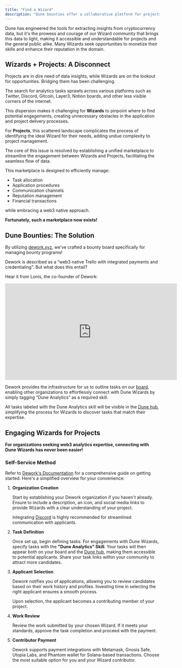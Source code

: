 ```yaml
---
title: "Find a Wizard"
description: "Dune bounties offer a collaborative platform for projects and wizards to unite through financial incentives."
---
```


Dune has engineered the tools for extracting insights from cryptocurrency data, but it's the prowess and courage of our Wizard community that brings this data to light, making it accessible and understandable for projects and the general public alike. Many Wizards seek opportunities to monetize their skills and enhance their reputation in the domain.

## Wizards + Projects: A Disconnect

Projects are in dire need of data insights, while Wizards are on the lookout for opportunities. Bridging them has been challenging.

The search for analytics tasks sprawls across various platforms such as Twitter, Discord, Gitcoin, Layer3, Notion boards, and other less visible corners of the internet.

This dispersion makes it challenging for **Wizards** to pinpoint where to find potential engagements, creating unnecessary obstacles in the application and project delivery processes.

For **Projects**, this scattered landscape complicates the process of identifying the ideal Wizard for their needs, adding undue complexity to project management.

The core of this issue is resolved by establishing a unified marketplace to streamline the engagement between Wizards and Projects, facilitating the seamless flow of data.

This marketplace is designed to efficiently manage:

- Task allocation
- Application procedures
- Communication channels
- Reputation management
- Financial transactions

while embracing a web3 native approach.

**Fortunately, such a marketplace now exists!**

## Dune Bounties: The Solution

By utilizing [dework.xyz](https://www.dework.xyz), we've crafted a bounty board specifically for managing bounty programs!

Dework is described as a “web3 native Trello with integrated payments and credentialing". But what does this entail?

Hear it from Lonis, the co-founder of Dework:

<iframe
  width="560"
  height="315"
  src="https://www.youtube.com/embed/hyOLRGurjDc"
  title="YouTube video player"
  frameBorder="0"
  allow="accelerometer; autoplay; clipboard-write; encrypted-media; gyroscope; picture-in-picture; web-share"
  allowFullScreen
></iframe>

Dework provides the infrastructure for us to outline tasks on our [board](https://app.dework.xyz/dune/board), enabling other organizations to effortlessly connect with Dune Wizards by simply tagging “Dune Analytics” as a required skill.

All tasks labeled with the Dune Analytics skill will be visible in the [Dune hub](https://app.dework.xyz/hubs/dune), simplifying the process for Wizards to discover tasks that match their expertise.

## Engaging Wizards for Projects

**For organizations seeking web3 analytics expertise, connecting with Dune Wizards has never been easier!**

### Self-Service Method

Refer to [Dework's Documentation](https://dework.gitbook.io/product-docs/guides-for-orgs/getting-started-on-dework) for a comprehensive guide on getting started. Here's a simplified overview for your convenience:

1. **Organization Creation**

   Start by establishing your Dework organization if you haven't already. Ensure to include a description, an icon, and social media links to provide Wizards with a clear understanding of your project.

   Integrating [Discord](https://dework.gitbook.io/product-docs/guides-for-orgs/connecting-to-discord) is highly recommended for streamlined communication with applicants.

2. **Task Definition**

   Once set up, begin defining tasks. For engagements with Dune Wizards, specify tasks with the **"Dune Analytics" Skill**. Your tasks will then appear both on your board and the [Dune hub](https://app.dework.xyz/hubs/dune), making them accessible to potential applicants. Share your task links within your community to attract more candidates.

3. **Applicant Selection**

   Dework notifies you of applications, allowing you to review candidates based on their work history and profiles. Investing time in selecting the right applicant ensures a smooth process.

   Upon selection, the applicant becomes a contributing member of your project.

4. **Work Review**

   Review the work submitted by your chosen Wizard. If it meets your standards, approve the task completion and proceed with the payment.

5. **Contributor Payment**

   Dework supports payment integrations with Metamask, Gnosis Safe, Utopia Labs, and Phantom wallet for Solana-based transactions. Choose the most suitable option for you and your Wizard contributor.




